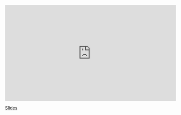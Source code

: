 <iframe width="560" height="315" src="https://www.youtube.com/embed/utUYQsHag4A" frameborder="0" allow="accelerometer; autoplay; encrypted-media; gyroscope; picture-in-picture" allowfullscreen></iframe>

[Slides](https://sta-363-s20.lucymcgowan.com/slides/17-decision-tree-plot.html#1)